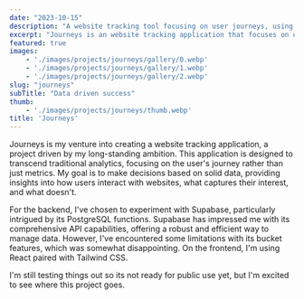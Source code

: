 ```yaml
---
date: "2023-10-15"
description: "A website tracking tool focusing on user journeys, using Supabase and React with Tailwind CSS."
excerpt: "Journeys is an website tracking application that focuses on user experience and interaction, leveraging the power of Supabase for backend functionality and combining React with Tailwind CSS for a sleek frontend, currently in the testing phase and poised to offer unique insights into user engagement."
featured: true
images:
    - './images/projects/journeys/gallery/0.webp'
    - './images/projects/journeys/gallery/1.webp'
    - './images/projects/journeys/gallery/2.webp'
slug: "journeys"
subTitle: "Data driven success"
thumb:
    - './images/projects/journeys/thumb.webp'
title: 'Journeys'
---
```


Journeys is my venture into creating a website tracking application, a project driven by my long-standing ambition. This application is designed to transcend traditional analytics, focusing on the user's journey rather than just metrics. My goal is to make decisions based on solid data, providing insights into how users interact with websites, what captures their interest, and what doesn't.

For the backend, I've chosen to experiment with Supabase, particularly intrigued by its PostgreSQL functions. Supabase has impressed me with its comprehensive API capabilities, offering a robust and efficient way to manage data. However, I've encountered some limitations with its bucket features, which was somewhat disappointing. On the frontend, I'm using React paired with Tailwind CSS.

I'm still testing things out so its not ready for public use yet, but I'm excited to see where this project goes.
